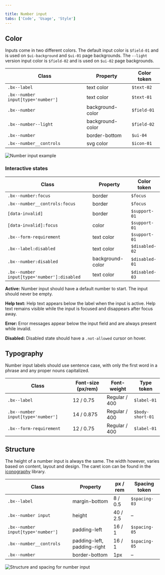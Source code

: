 ```yaml
---

title: Number input
tabs: ['Code', 'Usage', 'Style']
---
```


## Color

Inputs come in two different colors. The default input color is `$field-01` and is used on `$ui-background` and `$ui-01` page backgrounds. The `--light` version input color is `$field-02` and is used on `$ui-02` page backgrounds.

| Class                              | Property         | Color token |
| ---------------------------------- | ---------------- | ---------- |
| `.bx--label`                       | text color       | `$text-02` |
| `.bx--number input[type='number']` | text color       | `$text-01` |
| `.bx--number`                      | background-color | `$field-01`|
| `.bx--number--light`               | background-color | `$field-02`|
| `.bx--number`                      | border-bottom    | `$ui-04`   |
| `.bx--number__controls`            | svg color        | `$icon-01` |

<ImageComponent fixed="default" caption="Number input example">

![Number input example](images/number-input-style-2.png)

</ImageComponent>

### Interactive states

| Class                                                               | Property      | Color token |
| ------------------------------------------------------------------- | ------------- | ----------- |
| `.bx--number:focus`                                                 | border        | `$focus`      |
| `.bx--number__controls:focus`                                       | border        | `$focus`      |
| `[data-invalid]`                                                    | border        | `$support-01` |
| `[data-invalid]:focus`                                              | color         | `$support-01` |
| `.bx--form-requirement`                                             | text color    | `$support-01` |
| `.bx--label:disabled`                                               | text color    | `$disabled-02` |
| `.bx--number:disabled`                                              | background-color | `$disabled-01`|
| `.bx--number input[type='number']:disabled`                         | text color       | `$disabled-03` |

**Active:** Number input should have a default number to start. The input should never be empty.

**Help text:** Help text appears below the label when the input is active. Help text remains visible while the input is focused and disappears after focus away.

**Error:** Error messages appear below the input field and are always present while invalid.

**Disabled:** Disabled state should have a `.not-allowed` cursor on hover.

## Typography

Number input labels should use sentence case, with only the first word in a phrase and any proper nouns capitalized.

| Class                              | Font-size (px/rem) | Font-weight     | Type token          |
| ---------------------------------- | ------------------ | --------------- | ------------------- |
| `.bx--label`                       | 12 / 0.75          | Regular / 400   | `$label-01`         |
| `.bx--number input[type='number']` | 14 / 0.875         | Regular / 400   | `$body-short-01`    |
| `.bx--form-requirement`            | 12 / 0.75          | Regular / 400   | `$label-01`         |

## Structure

The height of a number input is always the same. The width however, varies based on content, layout and design. The caret icon can be found in the [iconography](/guidelines/iconography/library) library.

| Class                                    | Property      | px / rem | Spacing token |
| ---------------------------------------- | ------------- | -------- | ------------- |
| `.bx--label`                             | margin-bottom | 8 / 0.5  | `$spacing-03` |
| `.bx--number input`                      | height        | 40 / 2.5 | –             |
| `.bx--number input[type='number']`       | padding-left  | 16 / 1   | `$spacing-05` |
| `.bx--number__controls`                  | padding-left, padding-right | 16 / 1     | `$spacing-05` |
| `.bx--number`                           | border-bottom  | 1px      | –             |

<ImageComponent fixed="default" caption="Structure and spacing measurements for a number input | px / rem">

![Structure and spacing for number input](images/number-input-style-1.png)

</ImageComponent>

